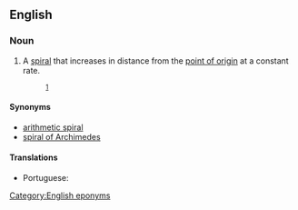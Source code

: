 ==English==
{{wikipedia}}

===Noun===
{{en-noun}}

# {{context|mathematics|lang=en}} A [[spiral]] that increases in distance from the [[point of origin]] at a constant rate.
#: {{usex|Max flees and tries to visit Sol, only to find that he has died. Max searches his house and finds mathematical scribblings similar to his own. On a Go board, with its pieces arranged in an '''Archimedean spiral''', Max finds a piece of paper with the 216-digit number.|lang=en}}<sup>[http://en.wikipedia.org/wiki/Pi_(film)]</sup>

====Synonyms====
* [[arithmetic spiral]]
* [[spiral of Archimedes]]

====Translations====
{{trans-top|a spiral that increases in distance from the point of origin at a constant rate}}
* Portuguese: {{t|pt|espiral de Arquimedes|f}}
{{trans-mid}}
{{trans-bottom}}

[[Category:English eponyms]]